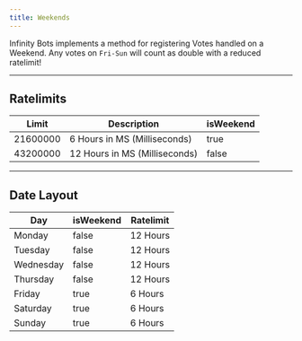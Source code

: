 ```yaml
---
title: Weekends
---
```


Infinity Bots implements a method for registering Votes handled on a Weekend.
Any votes on `Fri-Sun` will count as double with a reduced ratelimit!

---

## Ratelimits

| Limit    | Description                   | isWeekend |
| -------- | ----------------------------- | --------- |
| 21600000 | 6 Hours in MS (Milliseconds)  | true      |
| 43200000 | 12 Hours in MS (Milliseconds) | false     |

---

## Date Layout

| Day       | isWeekend | Ratelimit |
| --------- | --------- | --------- |
| Monday    | false     | 12 Hours  |
| Tuesday   | false     | 12 Hours  |
| Wednesday | false     | 12 Hours  |
| Thursday  | false     | 12 Hours  |
| Friday    | true      | 6 Hours   |
| Saturday  | true      | 6 Hours   |
| Sunday    | true      | 6 Hours   |
